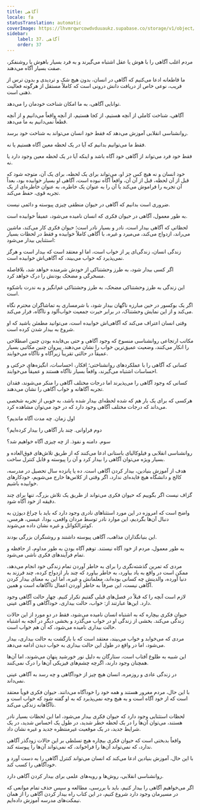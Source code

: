 ```yaml
---
title: آگاهی
locale: fa
statusTranslation: automatic
coverImage: https://lhvmrqwrcowdvduuaukz.supabase.co/storage/v1/object/public/strapi-uploads/small_cover-educacion-fundamental.webp-2d51a7828a2b1309555be27f7e2a61a0.webp
sidebar:
    label: 37. آگاهی
    order: 37
---
```

مردم اغلب آگاهی را با هوش یا عقل اشتباه می‌گیرند و به فرد بسیار باهوش یا روشنفکر، صفت بسیار آگاه می‌دهند.

ما قاطعانه ادعا می‌کنیم که آگاهی در انسان، بدون هیچ شک و تردیدی و بدون ترس از فریب، نوعی خاص از دریافت دانش درونی است که کاملاً مستقل از هرگونه فعالیت ذهنی است.

توانایی آگاهی، به ما امکان شناخت خودمان را می‌دهد.

آگاهی، شناخت کاملی از آنچه هستیم، از کجا هستیم، از آنچه واقعاً می‌دانیم و از آنچه قطعاً نمی‌دانیم به ما می‌دهد.

روانشناسی انقلابی آموزش می‌دهد که فقط خود انسان می‌تواند به شناخت خود برسد.

فقط ما می‌توانیم بدانیم که آیا در یک لحظه معین آگاه هستیم یا نه.

فقط خود فرد می‌تواند از آگاهی خود آگاه باشد و اینکه آیا در یک لحظه معین وجود دارد یا نه.

خود انسان و نه هیچ کس جز او، می‌تواند برای یک لحظه، برای یک آن، متوجه شود که قبل از آن لحظه، قبل از آن آن، واقعاً آگاه نبوده است، آگاهی او بسیار خوابیده بود، بعداً آن تجربه را فراموش می‌کند یا آن را به عنوان یک خاطره، به عنوان خاطره‌ای از یک تجربه قوی، حفظ می‌کند.

ضروری است بدانیم که آگاهی در حیوان منطقی چیزی پیوسته و دائمی نیست.

به طور معمول، آگاهی در حیوان فکری که انسان نامیده می‌شود، عمیقاً خوابیده است.

لحظاتی که آگاهی بیدار است، نادر و بسیار نادر است؛ حیوان فکری کار می‌کند، ماشین می‌راند، ازدواج می‌کند، می‌میرد و غیره، با آگاهی کاملاً خوابیده و فقط در لحظات بسیار استثنایی بیدار می‌شود:

زندگی انسان، زندگی‌ای پر از خواب است، اما او معتقد است که بیدار است و هرگز نمی‌پذیرد که خواب می‌بیند، که آگاهی‌اش خوابیده است.

اگر کسی بیدار شود، به طرز وحشتناکی از خودش شرمنده خواهد شد، بلافاصله مسخرگی و مضحک بودنش را درک خواهد کرد.

این زندگی به طرز وحشتناکی مضحک، به طرز وحشتناکی غم‌انگیز و به ندرت باشکوه است.

اگر یک بوکسور در حین مبارزه ناگهان بیدار شود، با شرمساری به تماشاگران محترم نگاه می‌کند و از این نمایش وحشتناک، در برابر حیرت جمعیت خواب‌آلود و ناآگاه، فرار می‌کند.

وقتی انسان اعتراف می‌کند که آگاهی‌اش خوابیده است، می‌توانید مطمئن باشید که او شروع به بیدار شدن کرده است.

مکاتب ارتجاعی روانشناسی منسوخ که وجود آگاهی و حتی بی‌فایده بودن چنین اصطلاحی را انکار می‌کنند، وضعیت عمیق‌ترین خواب را نشان می‌دهند. پیروان چنین مکاتبی بسیار عمیقاً در حالتی تقریباً زیرآگاه و ناآگاه می‌خوابند.

کسانی که آگاهی را با عملکردهای روانشناختی؛ افکار، احساسات، انگیزه‌های حرکتی و احساسات اشتباه می‌گیرند، واقعاً بسیار ناآگاه هستند و عمیقاً می‌خوابند.

کسانی که وجود آگاهی را می‌پذیرند اما درجات مختلف آگاهی را منکر می‌شوند، فقدان تجربه آگاهانه و خواب آگاهی را نشان می‌دهند.

هرکسی که برای یک بار هم که شده لحظه‌ای بیدار شده باشد، به خوبی از تجربه شخصی می‌داند که درجات مختلف آگاهی وجود دارد که در خود می‌توان مشاهده کرد.

اول زمان. چه مدت آگاه ماندیم؟

دوم فراوانی. چند بار آگاهی را بیدار کرده‌ایم؟

سوم. دامنه و نفوذ. از چه چیزی آگاه خواهیم شد؟

روانشناسی انقلابی و فیلوکالیای باستانی ادعا می‌کنند که از طریق تلاش‌های فوق‌العاده و بسیار ویژه می‌توان آگاهی را بیدار کرد و آن را پیوسته و قابل کنترل ساخت.

هدف از آموزش بنیادین، بیدار کردن آگاهی است. ده یا پانزده سال تحصیل در مدرسه، کالج و دانشگاه هیچ فایده‌ای ندارد، اگر وقتی از کلاس‌ها خارج می‌شویم، خودکارهای خوابیده باشیم.

گزاف نیست اگر بگوییم که حیوان فکری می‌تواند از طریق یک تلاش بزرگ، تنها برای چند دقیقه از خود آگاه شود.

واضح است که امروزه در این مورد استثناهای نادری وجود دارد که باید با چراغ دیوژن به دنبال آن‌ها بگردیم، این موارد نادر توسط مردان واقعی، بودا، عیسی، هرمس، کوئتزالکواتل و غیره نشان داده می‌شوند.

این بنیانگذاران مذاهب، آگاهی پیوسته داشتند و روشنگران بزرگی بودند.

به طور معمول، مردم از خود آگاه نیستند. توهم آگاه بودن به طور مداوم، از حافظه و تمام فرآیندهای فکری ناشی می‌شود.

مردی که تمرین گذشته‌نگری را برای به خاطر آوردن تمام زندگی خود انجام می‌دهد، ممکن است در واقع به یاد بیاورد، به خاطر بیاورد که چند بار ازدواج کرده، چند فرزند به دنیا آورده، والدینش چه کسانی بوده‌اند، معلمانش و غیره، اما این به معنای بیدار کردن آگاهی نیست، این صرفاً به خاطر آوردن اعمال ناآگاهانه است و همین.

لازم است آنچه را که قبلاً در فصل‌های قبلی گفتیم تکرار کنیم. چهار حالت آگاهی وجود دارد. این‌ها عبارتند از: خواب، حالت بیداری، خودآگاهی و آگاهی عینی.

حیوان فکری بیچاره که به اشتباه انسان نامیده می‌شود، فقط در دو مورد از این حالات زندگی می‌کند. بخشی از زندگی او در خواب می‌گذرد و بخشی دیگر در آنچه به اشتباه حالت بیداری نامیده می‌شود، که آن هم خواب است.

مردی که می‌خوابد و خواب می‌بیند، معتقد است که با بازگشت به حالت بیداری، بیدار می‌شود، اما در واقع در طول این حالت بیداری به خواب دیدن ادامه می‌دهد.

این شبیه به طلوع آفتاب است، ستارگان به دلیل نور خورشید پنهان می‌شوند، اما آن‌ها همچنان وجود دارند، اگرچه چشم‌های فیزیکی آن‌ها را درک نمی‌کنند.

در زندگی عادی و روزمره، انسان هیچ چیز از خودآگاهی و چه رسد به آگاهی عینی نمی‌داند.

با این حال، مردم مغرور هستند و همه خود را خودآگاه می‌دانند. حیوان فکری قویاً معتقد است که از خود آگاه است و به هیچ وجه نمی‌پذیرد که به او گفته شود که خواب است و ناآگاهانه زندگی می‌کند.

لحظات استثنایی وجود دارد که حیوان فکری بیدار می‌شود، اما این لحظات بسیار نادر هستند، می‌توان آن‌ها را در یک لحظه خطر شدید، در طول یک احساس شدید، در یک شرایط جدید، در یک موقعیت غیرمنتظره جدید و غیره نشان داد.

واقعاً بدبختی است که حیوان فکری بیچاره هیچ تسلطی بر این حالات زودگذر آگاهی ندارد، که نمی‌تواند آن‌ها را فراخواند، که نمی‌تواند آن‌ها را پیوسته کند.

با این حال، آموزش بنیادین ادعا می‌کند که انسان می‌تواند کنترل آگاهی را به دست آورد و خودآگاهی را کسب کند.

روانشناسی انقلابی، روش‌ها و رویه‌های علمی برای بیدار کردن آگاهی دارد.

اگر می‌خواهیم آگاهی را بیدار کنیم، باید با بررسی، مطالعه و سپس حذف تمام موانعی که در مسیرمان وجود دارد شروع کنیم، در این کتاب راه بیدار کردن آگاهی را از همان نیمکت‌های مدرسه آموزش داده‌ایم.

